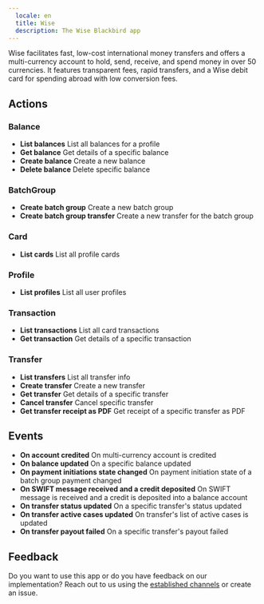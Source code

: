 ```yaml
---
  locale: en
  title: Wise
  description: The Wise Blackbird app
---
```


<LinkCard title="View on Github" target="_blank" href="https://github.com/bb-io/Wise" icon="github" />

Wise facilitates fast, low-cost international money transfers and offers a multi-currency account to hold, send, receive, and spend money in over 50 currencies. It features transparent fees, rapid transfers, and a Wise debit card for spending abroad with low conversion fees. 

## Actions

###  Balance
- **List balances** List all balances for a profile
- **Get balance** Get details of a specific balance
- **Create balance** Create a new balance
- **Delete balance** Delete specific balance

###  BatchGroup
- **Create batch group** Create a new batch group
- **Create batch group transfer** Create a new transfer for the batch group

###  Card
- **List cards** List all profile cards

###  Profile
- **List profiles** List all user profiles

###  Transaction
- **List transactions** List all card transactions
- **Get transaction** Get details of a specific transaction

###  Transfer
- **List transfers** List all transfer info
- **Create transfer** Create a new transfer
- **Get transfer** Get details of a specific transfer
- **Cancel transfer** Cancel specific transfer
- **Get transfer receipt as PDF** Get receipt of a specific transfer as PDF

##  Events
- **On account credited** On multi-currency account is credited
- **On balance updated** On a specific balance updated
- **On payment initiations state changed** On payment initiation state of a batch group payment changed
- **On SWIFT message received and a credit deposited** On SWIFT message is received and a credit is deposited into a balance account
- **On transfer status updated** On a specific transfer's status updated
- **On transfer active cases updated** On transfer's list of active cases is updated
- **On transfer payout failed** On a specific transfer's payout failed

## Feedback

Do you want to use this app or do you have feedback on our implementation? Reach out to us using the [established channels](https://www.blackbird.io/) or create an issue.

